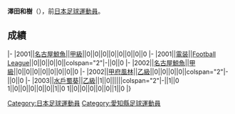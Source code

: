 {{Infobox football biography
|name=澤田和樹
|image=
|fullname=澤田和樹
|birth_date={{Birth date and age|1982|6|5}}
|cityofbirth=[[愛知縣|愛知縣]]
|countryofbirth=[[日本|日本]]
|position=[[守門員_(足球)|守門員]]
|currentclub=
|years=2001-2002<br/>2001<br/>2002<br/>2003
|clubs=[[名古屋鯨魚|名古屋鯨魚]]<br/>→[[FC刈谷|電装]]<br/>[[甲府風林|甲府風林]]<br/>[[水戶蜀葵|水戶蜀葵]]
|caps(goals)=
|nationalyears=
|nationalteam=
|nationalcaps(goals)=
}}
'''澤田和樹'''（{{Bd|1982年|6月5日||}}），前[[日本|日本]][[足球|足球]][[運動員|運動員]]。

==成績==
{{Football player club statistics 1|YYN}}
{{Football player club statistics 2|JPN|YYN}}
|-
|2001||[[名古屋鯨魚|名古屋鯨魚]]||[[日本職業足球甲級聯賽|甲級]]||0||0||0||0||0||0||0||0
|-
|2001||[[FC刈谷|電装]]||[[Japan_Football_League|Football League]]||0||0||0||0||colspan="2"|-||0||0
|-
|2002||[[名古屋鯨魚|名古屋鯨魚]]||[[日本職業足球甲級聯賽|甲級]]||0||0||0||0||0||0||0||0
|-
|2002||[[甲府風林|甲府風林]]||[[日本職業足球乙級聯賽|乙級]]||0||0||0||0||colspan="2"|-||0||0
|-
|2003||[[水戶蜀葵|水戶蜀葵]]||[[日本職業足球乙級聯賽|乙級]]||1||0||||||colspan="2"|-||1||0
{{Football player club statistics 3|1|JPN}}1||0||0||0||0||0||1||0
{{Football player club statistics 5}}1||0||0||0||0||0||1||0
|}

{{Japan-sport-bio-stub}}
{{Soccer-player-stub}}
[[Category:日本足球運動員|Category:日本足球運動員]]
[[Category:愛知縣足球運動員|Category:愛知縣足球運動員]]